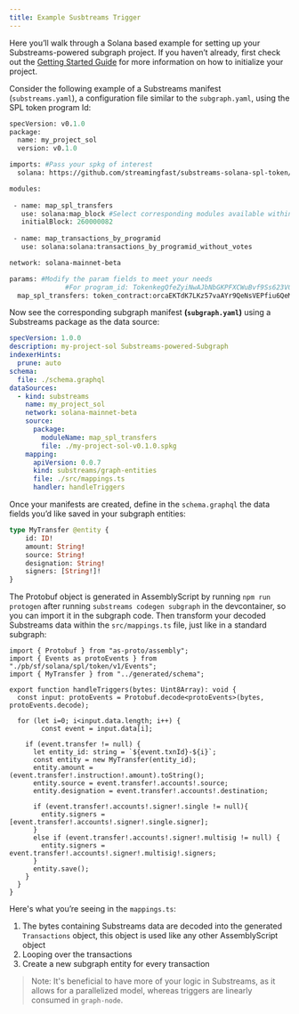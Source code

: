 ```yaml
---
title: Example Susbtreams Trigger
---
```


Here you’ll walk through a Solana based example for setting up your Substreams-powered subgraph project. If you haven’t already, first check out the [Getting Started Guide](https://github.com/streamingfast/substreams/blob/enol/how-to-guides/docs/new/how-to-guides/intro-how-to-guides.md) for more information on how to initialize your project. 

Consider the following example of a Substreams manifest (`substreams.yaml`), a configuration file similar to the `subgraph.yaml`, using the SPL token program Id:

```graphql
specVersion: v0.1.0
package:
  name: my_project_sol
  version: v0.1.0

imports: #Pass your spkg of interest 
  solana: https://github.com/streamingfast/substreams-solana-spl-token/raw/master/tokens/solana-spl-token-v0.1.0.spkg

modules:
   
 - name: map_spl_transfers
   use: solana:map_block #Select corresponding modules available within your spkg
   initialBlock: 260000082
   
 - name: map_transactions_by_programid
   use: solana:solana:transactions_by_programid_without_votes 

network: solana-mainnet-beta

params: #Modify the param fields to meet your needs
			  #For program_id: TokenkegQfeZyiNwAJbNbGKPFXCWuBvf9Ss623VQ5DA
  map_spl_transfers: token_contract:orcaEKTdK7LKz57vaAYr9QeNsVEPfiu6QeMU1kektZE
```

 

Now see the corresponding subgraph manifest **(`subgraph.yaml`)** using a Substreams package as the data source:

```yaml
specVersion: 1.0.0
description: my-project-sol Substreams-powered-Subgraph
indexerHints:
  prune: auto
schema:
  file: ./schema.graphql
dataSources:
  - kind: substreams
    name: my_project_sol
    network: solana-mainnet-beta
    source:
      package:
        moduleName: map_spl_transfers
        file: ./my-project-sol-v0.1.0.spkg
    mapping:
      apiVersion: 0.0.7
      kind: substreams/graph-entities
      file: ./src/mappings.ts
      handler: handleTriggers
```

Once your manifests are created, define in the `schema.graphql` the data fields you’d like saved in your subgraph entities: 

```graphql
type MyTransfer @entity {
    id: ID!
    amount: String!
    source: String!
    designation: String!
    signers: [String!]!
}
```

The Protobuf object is generated in AssemblyScript by running `npm run protogen` after running `substreams codegen subgraph` in the devcontainer, so you can import it in the subgraph code. Then transform your decoded Substreams data within the `src/mappings.ts` file, just like in a standard subgraph:

```tsx
import { Protobuf } from "as-proto/assembly";
import { Events as protoEvents } from "./pb/sf/solana/spl/token/v1/Events";
import { MyTransfer } from "../generated/schema";

export function handleTriggers(bytes: Uint8Array): void {
  const input: protoEvents = Protobuf.decode<protoEvents>(bytes, protoEvents.decode);
  
  for (let i=0; i<input.data.length; i++) {
		const event = input.data[i];
    
    if (event.transfer != null) {
      let entity_id: string = `${event.txnId}-${i}`;
      const entity = new MyTransfer(entity_id);
      entity.amount = (event.transfer!.instruction!.amount).toString(); 
      entity.source = event.transfer!.accounts!.source;
      entity.designation = event.transfer!.accounts!.destination; 
      
      if (event.transfer!.accounts!.signer!.single != null){
        entity.signers = [event.transfer!.accounts!.signer!.single.signer]; 
      } 
      else if (event.transfer!.accounts!.signer!.multisig != null) {
        entity.signers = event.transfer!.accounts!.signer!.multisig!.signers; 
      }
      entity.save();
    }
  }
}
```

Here's what you’re seeing in the `mappings.ts`:

1. The bytes containing Substreams data are decoded into the generated `Transactions` object, this object is used like any other AssemblyScript object
2. Looping over the transactions
3. Create a new subgraph entity for every transaction

> Note: It's beneficial to have more of your logic in Substreams, as it allows for a parallelized model, whereas triggers are  linearly consumed in `graph-node`.
>
